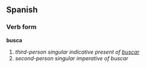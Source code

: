==Spanish==
===Verb form===
'''busca'''

# ''third-person singular indicative present of [[buscar]]''
# ''second-person singular imperative of buscar''
